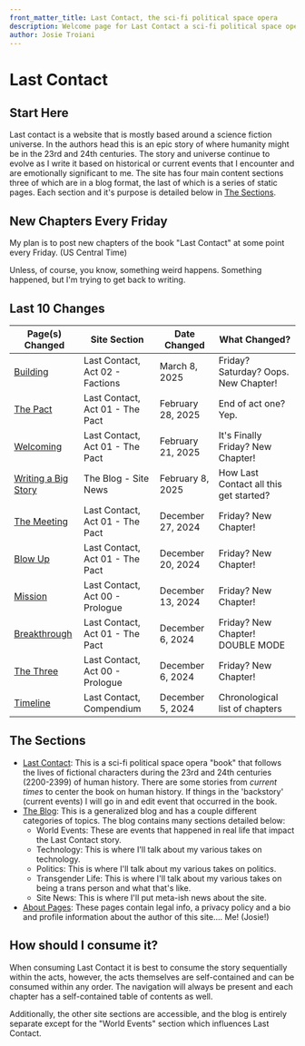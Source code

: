 ```yaml
---
front_matter_title: Last Contact, the sci-fi political space opera
description: Welcome page for Last Contact a sci-fi political space opera. This page includes a list of all the most recent updates and has a description of everything.
author: Josie Troiani
---
```

# Last Contact

## Start Here

Last contact is a website that is mostly based around a science fiction universe. In the authors head this is an epic story of where humanity might be in the 23rd and 24th centuries. The story and universe continue to evolve as I write it based on historical or current events that I encounter and are emotionally significant to me. The site has four main content sections three of which are in a blog format, the last of which is a series of static pages. Each section and it's purpose is detailed below in [The Sections](./#the-sections).

## New Chapters Every Friday

My plan is to post new chapters of the book "Last Contact" at some point every Friday. (US Central Time)

Unless, of course, you know, something weird happens. Something happened, but I'm trying to get back to writing.

## Last 10 Changes

| Page(s) Changed | Site Section | Date Changed | What Changed? |
| --------------- | ------------ | ------------ | ------------- |
| [Building](./lastcontact/factions/building.mdx) | Last Contact, Act 02 - Factions | March 8, 2025 | Friday? Saturday? Oops. New Chapter! |
| [The Pact](./lastcontact/thepact/pactchapter.mdx) | Last Contact, Act 01 - The Pact | February 28, 2025 | End of act one? Yep.|
| [Welcoming](./lastcontact/thepact/welcoming.mdx) | Last Contact, Act 01 - The Pact | February 21, 2025 | It's Finally Friday? New Chapter! |
| [Writing a Big Story](./theblog/sitenews/writing.mdx) | The Blog - Site News | February 8, 2025 | How Last Contact all this get started? |
| [The Meeting](./lastcontact/thepact/themeeting.mdx) | Last Contact, Act 01 - The Pact | December 27, 2024 | Friday? New Chapter! |
| [Blow Up](./lastcontact/thepact/blowup.mdx) | Last Contact, Act 01 - The Pact | December 20, 2024 | Friday? New Chapter! |
| [Mission](./lastcontact/prologue/mission.mdx) | Last Contact, Act 00 - Prologue | December 13, 2024 | Friday? New Chapter! |
| [Breakthrough](./lastcontact/thepact/breakthrough.mdx) | Last Contact, Act 01 - The Pact | December 6, 2024 | Friday? New Chapter! DOUBLE MODE |
| [The Three](./lastcontact/prologue/thethree.mdx) | Last Contact, Act 00 - Prologue | December 6, 2024 | Friday? New Chapter! |
| [Timeline](./lastcontact/compendium/timeline.mdx) | Last Contact, Compendium | December 5, 2024 | Chronological list of chapters |

## The Sections

- [Last Contact](./lastcontact): This is a sci-fi political space opera "book" that follows the lives of fictional characters during the 23rd and 24th centuries (2200-2399) of human history. There are some stories from *current times* to center the book on human history. If things in the 'backstory' (current events) I will go in and edit event that occurred in the book.
- [The Blog](./theblog): This is a generalized blog and has a couple different categories of topics. The blog contains many sections detailed below:
  - World Events: These are events that happened in real life that impact the Last Contact story.
  - Technology: This is where I'll talk about my various takes on technology.
  - Politics: This is where I'll talk about my various takes on politics.
  - Transgender Life: This is where I'll talk about my various takes on being a trans person and what that's like.
  - Site News: This is where I'll put meta-ish news about the site.
- [About Pages](./about): These pages contain legal info, a privacy policy and a bio and profile information about the author of this site.... Me! (Josie!)

## How should I consume it?

When consuming Last Contact it is best to consume the story sequentially within the acts, however, the acts themselves are self-contained and can be consumed within any order. The navigation will always be present and each chapter has a self-contained table of contents as well.

Additionally, the other site sections are accessible, and the blog is entirely separate except for the "World Events" section which influences Last Contact.
